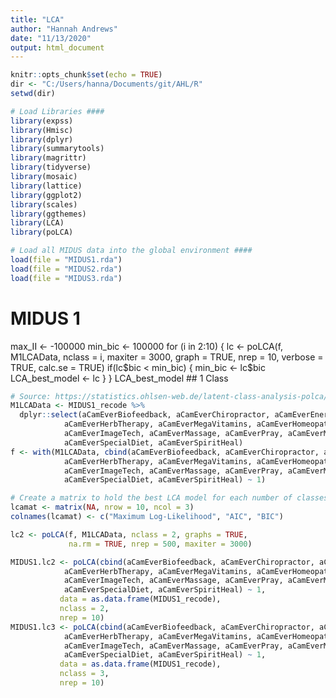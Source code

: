 ```yaml
---
title: "LCA"
author: "Hannah Andrews"
date: "11/13/2020"
output: html_document
---
```


```r
knitr::opts_chunk$set(echo = TRUE)
dir <- "C:/Users/hanna/Documents/git/AHL/R"
setwd(dir)

# Load Libraries ####
library(expss)
library(Hmisc)
library(dplyr)
library(summarytools)
library(magrittr)
library(tidyverse)
library(mosaic)
library(lattice)
library(ggplot2)
library(scales)
library(ggthemes)
library(LCA)
library(poLCA)

# Load all MIDUS data into the global environment ####
load(file = "MIDUS1.rda")
load(file = "MIDUS2.rda")
load(file = "MIDUS3.rda")

```
# MIDUS 1
max_II <- -100000
min_bic <- 100000
for (i in 2:10) {
  lc <- poLCA(f, M1LCAData, nclass = i, maxiter = 3000,
              graph = TRUE, 
              nrep = 10, verbose = TRUE, calc.se = TRUE)
  if(lc$bic < min_bic) {
    min_bic <- lc$bic
    LCA_best_model <- lc
  }
}
LCA_best_model
## 1 Class
```r
# Source: https://statistics.ohlsen-web.de/latent-class-analysis-polca/
M1LCAData <- MIDUS1_recode %>% 
  dplyr::select(aCamEverBiofeedback, aCamEverChiropractor, aCamEverEnergy, aCamEverMoveTherapy,
            aCamEverHerbTherapy, aCamEverMegaVitamins, aCamEverHomeopathy, aCamEverHypnosis,
            aCamEverImageTech, aCamEverMassage, aCamEverPray, aCamEverMeditate,
            aCamEverSpecialDiet, aCamEverSpiritHeal)
f <- with(M1LCAData, cbind(aCamEverBiofeedback, aCamEverChiropractor, aCamEverEnergy, aCamEverMoveTherapy,
            aCamEverHerbTherapy, aCamEverMegaVitamins, aCamEverHomeopathy, aCamEverHypnosis,
            aCamEverImageTech, aCamEverMassage, aCamEverPray, aCamEverMeditate,
            aCamEverSpecialDiet, aCamEverSpiritHeal) ~ 1)

# Create a matrix to hold the best LCA model for each number of classes. 
lcamat <- matrix(NA, nrow = 10, ncol = 3)
colnames(lcamat) <- c("Maximum Log-Likelihood", "AIC", "BIC")

lc2 <- poLCA(f, M1LCAData, nclass = 2, graphs = TRUE,
             na.rm = TRUE, nrep = 500, maxiter = 3000)


```

```r
MIDUS1.lc2 <- poLCA(cbind(aCamEverBiofeedback, aCamEverChiropractor, aCamEverEnergy, aCamEverMoveTherapy,
            aCamEverHerbTherapy, aCamEverMegaVitamins, aCamEverHomeopathy, aCamEverHypnosis,
            aCamEverImageTech, aCamEverMassage, aCamEverPray, aCamEverMeditate,
            aCamEverSpecialDiet, aCamEverSpiritHeal) ~ 1, 
           data = as.data.frame(MIDUS1_recode), 
           nclass = 2,
           nrep = 10)
MIDUS1.lc3 <- poLCA(cbind(aCamEverBiofeedback, aCamEverChiropractor, aCamEverEnergy, aCamEverMoveTherapy,
            aCamEverHerbTherapy, aCamEverMegaVitamins, aCamEverHomeopathy, aCamEverHypnosis,
            aCamEverImageTech, aCamEverMassage, aCamEverPray, aCamEverMeditate,
            aCamEverSpecialDiet, aCamEverSpiritHeal) ~ 1, 
           data = as.data.frame(MIDUS1_recode), 
           nclass = 3,
           nrep = 10)
```

